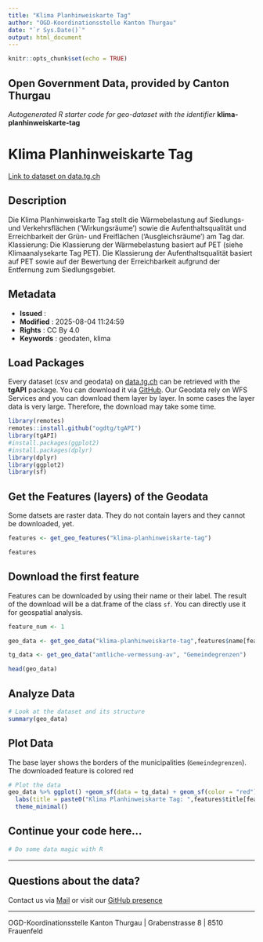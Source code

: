 ```yaml
---
title: "Klima Planhinweiskarte Tag"
author: "OGD-Koordinationsstelle Kanton Thurgau"
date: "`r Sys.Date()`"
output: html_document
---
```


```r
knitr::opts_chunk$set(echo = TRUE)
```

## Open Government Data, provided by **Canton Thurgau**
*Autogenerated R starter code for geo-dataset with the identifier* **klima-planhinweiskarte-tag**


# **Klima Planhinweiskarte Tag**

[Link to dataset on data.tg.ch](https://data.tg.ch/explore/dataset/klima-planhinweiskarte-tag/information/)

## Description

Die Klima Planhinweiskarte Tag stellt die Wärmebelastung auf Siedlungs- und Verkehrsflächen ('Wirkungsräume') sowie die Aufenthaltsqualität und Erreichbarkeit der Grün- und Freiflächen ('Ausgleichsräume') am Tag dar. Klassierung: Die Klassierung der Wärmebelastung basiert auf PET (siehe Klimaanalysekarte Tag PET). Die Klassierung der Aufenthaltsqualität basiert auf PET sowie auf der Bewertung der Erreichbarkeit aufgrund der Entfernung zum Siedlungsgebiet.

## Metadata

- **Issued**                   : 
- **Modified**                 : 2025-08-04 11:24:59
- **Rights**                   : CC By 4.0
- **Keywords**                 : geodaten, klima

## Load Packages

Every dataset (csv and geodata) on [data.tg.ch](https://data.tg.ch/pages/start/) can be retrieved with the **tgAPI** package. You can download it via [GitHub](https://github.com/ogdtg/tgAPI). Our Geodata rely on WFS Services and you can download them layer by layer. In some cases the layer data is very large. Therefore, the download may take some time.

```r
library(remotes)
remotes::install.github("ogdtg/tgAPI")
library(tgAPI)
#install.packages(ggplot2)
#install.packages(dplyr)
library(dplyr)
library(ggplot2)
library(sf)

```


## Get the Features (layers) of the Geodata

Some datsets are raster data. They do not contain layers and they cannot be downloaded, yet.

```r
features <- get_geo_features("klima-planhinweiskarte-tag")

features
```


## Download the first feature

Features can be downloaded by using their name or their label. The result of the download will be a dat.frame of the class `sf`. You can directly use it for geospatial analysis.

```r

feature_num <- 1

geo_data <- get_geo_data("klima-planhinweiskarte-tag",features$name[feature_num])

tg_data <- get_geo_data("amtliche-vermessung-av", "Gemeindegrenzen")

head(geo_data)
```


## Analyze Data

```r

# Look at the dataset and its structure
summary(geo_data)

```


## Plot Data

The base layer shows the borders of the municipalities (`Gemeindegrenzen`). The downloaded feature is colored red

```r

# Plot the data
geo_data %>% ggplot() +geom_sf(data = tg_data) + geom_sf(color = "red") +
  labs(title = paste0("Klima Planhinweiskarte Tag: ",features$title[feature_num])) +
  theme_minimal()

```


## Continue your code here...


```r
# Do some data magic with R
```

------------------------------------------------------------------------

## Questions about the data?

Contact us via [Mail](mailto:ogd@tg.ch) or visit our [GitHub presence](https://github.com/ogdtg)


------------------------------------------------------------------------

OGD-Koordinationsstelle Kanton Thurgau | Grabenstrasse 8 | 8510 Frauenfeld
